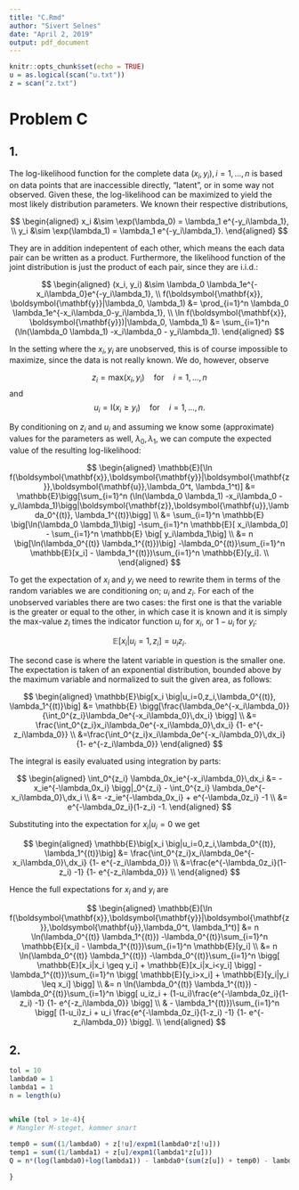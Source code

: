 ```yaml
---
title: "C.Rmd"
author: "Sivert Selnes"
date: "April 2, 2019"
output: pdf_document
---
```


\newcommand{\vect}[1]{\boldsymbol{\mathbf{#1}}}
\newcommand{\matr}[1]{\boldsymbol{\mathbf{#1}}} 

```r
knitr::opts_chunk$set(echo = TRUE)
u = as.logical(scan("u.txt")) 
z = scan("z.txt")

```


# Problem C
## 1.
The log-likelihood function for the complete data $(x_i, y_i), i = 1,...,n$ is based on data points that are inaccessible directly, "latent", or in some way not observed. Given these, the log-likelihood can be maximized to yield the most likely distribution parameters. We known their respective distributions,

$$
\begin{aligned}
x_i &\sim \exp(\lambda_0) = \lambda_1 e^{-y_i\lambda_1}, \\
y_i &\sim \exp(\lambda_1) = \lambda_1 e^{-y_i\lambda_1}.
\end{aligned}
$$

They are in addition indepentent of each other, which means the each data pair can be written as a product. Furthermore, the likelihood function of the joint distribution is just the product of each pair, since they are i.i.d.:

$$
\begin{aligned}
(x_i, y_i) &\sim  \lambda_0 \lambda_1e^{-x_i\lambda_0}e^{-y_i\lambda_1}, \\
f(\vect{x}, \vect{y}|\lambda_0, \lambda_1) &= \prod_{i=1}^n \lambda_0 \lambda_1e^{-x_i\lambda_0-y_i\lambda_1}, \\
\ln f(\vect{x}, \vect{y})|\lambda_0, \lambda_1) &= \sum_{i=1}^n (\ln(\lambda_0 \lambda_1) -x_i\lambda_0 - y_i\lambda_1).
\end{aligned}
$$

In the setting where the $x_i, y_i$ are unobserved, this is of course impossible to maximize, since the data is not really known. We do, however, observe 

$$
z_i = \text{max}(x_i,y_i) \quad \text{for} \quad i= 1,...,n
$$
and
$$
u_i = \text{I}(x_i \geq y_i) \quad \text{for} \quad  i= 1,...,n.
$$

By conditioning on $z_i$ and $u_i$ and assuming we know some (approximate) values for the parameters as well, $\lambda_0, \lambda_1$, we can compute the expected value of the resulting log-likelihood:

$$
\begin{aligned}
\mathbb{E}[\ln f(\vect{x},\vect{y}|\vect{z},\vect{u},\lambda_0^t, \lambda_1^t)] &= \mathbb{E}\bigg[\sum_{i=1}^n (\ln(\lambda_0 \lambda_1) -x_i\lambda_0 - y_i\lambda_1)\bigg|\vect{z},\vect{u},\lambda_0^{(t)}, \lambda_1^{(t)}\bigg]  \\
&= \sum_{i=1}^n \mathbb{E} \big[\ln(\lambda_0 \lambda_1)\big] -\sum_{i=1}^n \mathbb{E}[ x_i\lambda_0] - \sum_{i=1}^n \mathbb{E} \big[ y_i\lambda_1\big]  \\
&= n  \big[\ln(\lambda_0^{(t)} \lambda_1^{(t)})\big] -\lambda_0^{(t)}\sum_{i=1}^n \mathbb{E}[x_i] - \lambda_1^{(t)})\sum_{i=1}^n \mathbb{E}[y_i].  \\
\end{aligned}
$$

To get the expectation of $x_i$ and $y_i$ we need to rewrite them in terms of the random variables we are conditioning on; $u_i$ and $z_i$. For each of the unobserved variables there are two cases: the first one is that the variable is the greater or equal to the other, in which case it is known and it is simply the max-value $z_i$ times the indicator function $u_i$ for $x_i$, or $1-u_i$ for $y_i$: 

$$
\mathbb{E}[x_i|u_i=1, z_i] = u_iz_i.
$$

The second case is where the latent variable in question is the smaller one. The expectation is taken of an exponential distribution, bounded above by the maximum variable and normalized to suit the given area, as follows:

$$
\begin{aligned}
\mathbb{E}\big[x_i \big|u_i=0,z_i,\lambda_0^{(t)}, \lambda_1^{(t)}\big] &=  \mathbb{E} \bigg[\frac{\lambda_0e^{-x_i\lambda_0}} {\int_0^{z_i}\lambda_0e^{-x_i\lambda_0}\,dx_i}      \bigg] \\
&=  \frac{\int_0^{z_i}x_i\lambda_0e^{-x_i\lambda_0}\,dx_i} 
{1- e^{-z_i\lambda_0}}       \\
&=\frac{\int_0^{z_i}x_i\lambda_0e^{-x_i\lambda_0}\,dx_i} 
{1- e^{-z_i\lambda_0}}      
\end{aligned}
$$

The integral is easily evaluated using integration by parts:

$$
\begin{aligned}
 \int_0^{z_i} \lambda_0x_ie^{-x_i\lambda_0}\,dx_i &= -x_ie^{-\lambda_0x_i} \bigg|_0^{z_i} -  \int_0^{z_i} \lambda_0e^{-x_i\lambda_0}\,dx_i \\
 &= -z_ie^{-\lambda_0x_i} + e^{-\lambda_0z_i} -1 \\
 &= e^{-\lambda_0z_i}(1-z_i) -1.
\end{aligned}
$$
 
 Substituting into the expectation for $x_i | u_i=0$ we get
 
 
$$
\begin{aligned}
\mathbb{E}\big[x_i \big|u_i=0,z_i,\lambda_0^{(t)}, \lambda_1^{(t)}\big] &= \frac{\int_0^{z_i}x_i\lambda_0e^{-x_i\lambda_0}\,dx_i} 
{1- e^{-z_i\lambda_0}} \\
&=\frac{e^{-\lambda_0z_i}(1-z_i) -1} {1- e^{-z_i\lambda_0}} \\ 
\end{aligned}
$$

Hence the full expectations for $x_i$ and $y_i$ are

$$
\begin{aligned}
\mathbb{E}[\ln f(\vect{x},\vect{y}|\vect{z},\vect{u},\lambda_0^t, \lambda_1^t)]
&= n \ln(\lambda_0^{(t)} \lambda_1^{(t)}) -\lambda_0^{(t)}\sum_{i=1}^n \mathbb{E}[x_i] - \lambda_1^{(t)})\sum_{i=1}^n \mathbb{E}[y_i]  \\
&= n \ln(\lambda_0^{(t)} \lambda_1^{(t)}) -\lambda_0^{(t)}\sum_{i=1}^n \bigg[ \mathbb{E}[x_i|x_i \geq y_i] +  \mathbb{E}[x_i|x_i<y_i] \bigg] - \lambda_1^{(t)})\sum_{i=1}^n \bigg[ \mathbb{E}[y_i>x_i] + \mathbb{E}[y_i|y_i \leq x_i] \bigg]  \\
&= n \ln(\lambda_0^{(t)} \lambda_1^{(t)}) -\lambda_0^{(t)}\sum_{i=1}^n  \bigg[ u_iz_i +  (1-u_i)\frac{e^{-\lambda_0z_i}(1-z_i) -1} {1- e^{-z_i\lambda_0}} \bigg] \\
& - \lambda_1^{(t)})\sum_{i=1}^n \bigg[ (1-u_i)z_i + u_i \frac{e^{-\lambda_0z_i}(1-z_i) -1} {1- e^{-z_i\lambda_0}} \bigg].  \\
\end{aligned}
$$


## 2.

```r
tol = 10
lambda0 = 1
lambda1 = 1
n = length(u)


while (tol > 1e-4){
# Mangler M-steget, kommer snart  
  
temp0 = sum((1/lambda0) + z[!u]/expm1(lambda0*z[!u]))
temp1 = sum((1/lambda1) + z[u]/expm1(lambda1*z[u]))
Q = n*(log(lambda0)+log(lambda1)) - lambda0*(sum(z[u]) + temp0) - lambda1*(sum(z[!u])  + temp1) 

}

```

